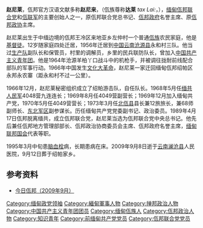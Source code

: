 {{多個問題|
{{onesource|time=2015-01-25T14:56:22+00:00}}
{{unreferenced|time=2015-01-25T14:56:22+00:00}}
{{refimprove|time=2015-01-25T14:56:22+00:00}}
}}
'''赵尼莱'''，佤邦官方汉语文献多称'''赵尼来'''，（佤族尊称'''达莱''' ''tax Lai:''，{{bd|1940年|3月25日|2009年|9月8日|catIdx=Chao}}），[[缅甸|缅甸]][[佤邦|佤邦]][[佤邦联合党|联合党]]和[[佤联军|佤联军]]的主要创始人之一，原佤邦联合党总书记、[[佤邦人民政府|佤邦政府]]名誉主席、原[[佤邦人民政治协商会议|佤邦政协]]主席。

赵尼莱出生于中缅边境的佤邦王冷区来地亚乡左仲村一个普通[[佤族|佤族]]农民家庭，他是[[基督徒|基督徒]]。12岁随家庭四处迁居，1956年迁居到[[中国|中国]][[云南|云南]][[沧源县|沧源县]]永和村三队。他当过[[生产队|生产队]]副队长和保管员，村里的调解员，乡里的民兵联防队长，曾加入[[中国共产主义青年团|中国共产主义青年团]]。他是1964年沧源羊柏丫口战斗中的机枪手，并被调往拢耐前线配合部队的军事行动。1966年中国发生[[文化大革命|文化大革命]]，赵尼莱一家迁回缅甸佤邦绍帕区永邦永农寨（距永和村不过一公里）。

1966年12月，赵尼莱秘密组织成立了绍帕游击队，自任队长。1968年5月任[[缅共|缅共]][[人民军|人民军]]4048营九连连长；1969年8月任4049营副营长；1969年12月加入缅甸共产党，1970年5月任4049营营长；1973年3月任[[北佤县|北佤县]]县长兼12旅旅长，兼68师副师长、[[缅共东北军区|东北军区]]副参谋长。历任缅甸共产党党委副书记、政治委员。1989年4月17日佤邦脱离缅共，成立佤邦联合党，赵尼莱当选为佤邦联合党中央总书记。他先后兼任佤邦地方管理部部长、佤邦政治协商委员会主席、佤邦政府名誉主席，[[缅甸联邦国会|缅甸联邦国会]]代表等职。

1995年3月中旬患[[脑血栓|脑血栓]]病，长期患病在床。2009年9月8日逝于[[云南|云南]][[澜沧县|澜沧县]]人民医院，9月12日葬于绍帕家乡。

==参考资料==
*[http://blog.sina.com.cn/s/blog_5db540090100etrb.html 今日佤邦（2009年9月）] {{Wayback|url=http://blog.sina.com.cn/s/blog_5db540090100etrb.html |date=20160305023215 }}

{{DEFAULTSORT:Z}}

{{佤邦}}

[[Category:缅甸政党领袖|Category:缅甸政党领袖]]
[[Category:緬甸軍事人物|Category:緬甸軍事人物]]
[[Category:掸邦政治人物|Category:掸邦政治人物]]
[[Category:中国共产主义青年团团员|Category:中国共产主义青年团团员]]
[[Category:缅甸佤族人|Category:缅甸佤族人]]
[[Category:佤邦政治人物|Category:佤邦政治人物]]
[[Category:知识青年|Category:知识青年]]
[[Category:前缅甸共产党党员|Category:前缅甸共产党党员]]
[[Category:佤邦联合党党员|Category:佤邦联合党党员]]